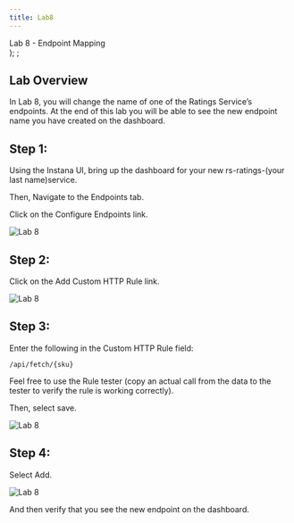 ```yaml
---
title: Lab8
---
```

  <span>
    Lab 8 - Endpoint Mapping <br />
  </span>
);
;

## Lab Overview

In Lab 8, you will change the name of one of the Ratings Service’s endpoints. 
At the end of this lab you will be able to see the new endpoint name you have created on the dashboard.

## Step 1:

Using the Instana UI, bring up the dashboard for your new rs-ratings-(your last name)service.

Then, Navigate to the Endpoints tab.

Click on the Configure Endpoints link.

![Lab 8](images/lab8.1.png)

## Step 2:

Click on the Add Custom HTTP Rule link.

![Lab 8](images/lab8.2.png)

## Step 3:

Enter the following in the Custom HTTP Rule field:

```
/api/fetch/{sku}
```

Feel free to use the Rule tester (copy an actual call from the data to the tester to verify the rule is working correctly).

Then, select save.

![Lab 8](images/lab8.3.png)

## Step 4:

Select Add.

![Lab 8](images/lab8.4.png)

And then verify that you see the new endpoint on the dashboard.
